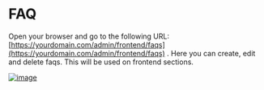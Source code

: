 # FAQ

Open your browser and go to the following URL: [https://yourdomain.com/admin/frontend/faqs](https://yourdomain.com/admin/frontend/faqs) .
Here you can create, edit and delete faqs. This will be used on frontend sections.

[![image](https://www.linkpicture.com/q/Screenshot-from-2023-03-05-13-59-45.png)](https://www.linkpicture.com/view.php?img=LPic64044bfb63389292180764)